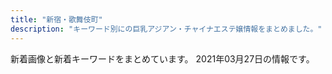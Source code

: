 ```yaml
---
title: "新宿・歌舞伎町"
description: "キーワード別にの巨乳アジアン・チャイナエステ嬢情報をまとめました。"
---
```


新着画像と新着キーワードをまとめています。
2021年03月27日の情報です。

<DmmAffiliateIns />
<KeywordTable
  shops={
    [
    {
        "station": "JR\u65b0\u5bbf\u99c5\u6771\u53e3",
        "img_links": [
            "http://hi-msg.com/koyuki/img/p-2.jpg",
            "http://hi-msg.com/koyuki/img/p-3.jpg",
            "http://hi-msg.com/koyuki/img/p-3-1.jpg",
            "http://hi-msg.com/koyuki/img/p-6-1.jpg",
            "http://hi-msg.com/koyuki/img/p-5.jpg",
            "http://hi-msg.com/koyuki/img/kanban4s.jpg",
            "http://hi-msg.com/koyuki/img/tit.png",
            "http://hi-msg.com/koyuki/img/english-t6.png",
            "http://hi-msg.com/koyuki/img/p-8.jpg",
            "http://hi-msg.com/koyuki/img/p-6.jpg",
            "http://hi-msg.com/koyuki/img/card-english.png",
            "http://hi-msg.com/koyuki/img/english-t5.png",
            "http://hi-msg.com/koyuki/img/p-10.jpg",
            "http://hi-msg.com/koyuki/img/english-t2.png",
            "http://hi-msg.com/koyuki/img/t-2.png",
            "http://hi-msg.com/koyuki/img/p-4-1.jpg",
            "http://hi-msg.com/koyuki/img/english-t4.png",
            "http://hi-msg.com/koyuki/img/t-3.png",
            "http://hi-msg.com/koyuki/img/botton.png",
            "http://hi-msg.com/koyuki/img/card.png",
            "http://hi-msg.com/koyuki/img/t-1.png",
            "http://hi-msg.com/koyuki/img/p-1.jpg",
            "http://hi-msg.com/koyuki/img/p-0.jpg",
            "http://hi-msg.com/koyuki/img/p-2-1.jpg",
            "http://hi-msg.com/koyuki/img/p-8-1.jpg",
            "http://hi-msg.com/koyuki/img/english-t3.png",
            "http://hi-msg.com/koyuki/img/p-9.jpg",
            "http://hi-msg.com/koyuki/img/newstback.png",
            "http://hi-msg.com/koyuki/img/p-7-1.jpg",
            "http://hi-msg.com/koyuki/img/p-11.jpg",
            "http://hi-msg.com/koyuki/img/tel.png",
            "http://hi-msg.com/koyuki/img/p-7.jpg",
            "http://hi-msg.com/koyuki/img/english-t1.png",
            "http://hi-msg.com/koyuki/img/re.png",
            "http://hi-msg.com/koyuki/img/p-4.jpg",
            "http://hi-msg.com/koyuki/img/kanban4.jpg",
            "http://hi-msg.com/koyuki/img/head.png"
        ],
        "keywords": {
            "C": 8
        },
        "name": "KOYUKI",
        "url": "http://hi-msg.com/koyuki/"
    },
    {
        "keywords": {
            "87": 2,
            "D": 4,
            "86": 14,
            "E": 8
        },
        "station": "JR\u65b0\u5bbf\u99c5\u897f\u53e3",
        "img_links": [
            "http://sweety-est.tokyo/images/cg04.jpg",
            "http://sweety-est.tokyo/images/kan.jpg",
            "http://sweety-est.tokyo/images/r2.jpg",
            "http://sweety-est.tokyo/images/qr.jpg",
            "http://sweety-est.tokyo/images/tit-sub5.jpg",
            "http://sweety-est.tokyo/images/a3.jpg",
            "http://sweety-est.tokyo/images/r1.jpg",
            "http://sweety-est.tokyo/images/r4.jpg",
            "http://sweety-est.tokyo/images/m2.jpg",
            "http://sweety-est.tokyo/images/cg01.jpg",
            "http://sweety-est.tokyo/images/a7.jpg",
            "http://sweety-est.tokyo/images/r5.jpg",
            "http://sweety-est.tokyo/images/m4.jpg",
            "http://sweety-est.tokyo/images/m3.jpg",
            "http://sweety-est.tokyo/images/cg02.jpg",
            "http://sweety-est.tokyo/images/cg06.jpg",
            "http://sweety-est.tokyo/images/tit-sub3.jpg",
            "http://sweety-est.tokyo/images/m1.jpg",
            "http://sweety-est.tokyo/images/kan1.jpg",
            "http://sweety-est.tokyo/images/a6.jpg",
            "http://sweety-est.tokyo/images/slider-img001.jpg",
            "http://sweety-est.tokyo/images/a1.jpg",
            "http://sweety-est.tokyo/images/slider-img002.jpg",
            "http://sweety-est.tokyo/images/a5.jpg",
            "http://sweety-est.tokyo/images/a8.jpg",
            "http://sweety-est.tokyo/images/cg011.jpg",
            "http://sweety-est.tokyo/images/a2.jpg",
            "http://sweety-est.tokyo/images/tit-sub6.jpg",
            "http://sweety-est.tokyo/images/tit-sub1.jpg",
            "http://sweety-est.tokyo/images/b-online.png",
            "http://sweety-est.tokyo/link/menlog.jpg",
            "http://sweety-est.tokyo/images/tit-sub2.jpg",
            "http://sweety-est.tokyo/images/a4.jpg",
            "http://sweety-est.tokyo/images/cg03.jpg",
            "http://sweety-est.tokyo/images/r3.jpg",
            "http://sweety-est.tokyo/images/cg08.jpg",
            "http://sweety-est.tokyo/images/b-tel.png",
            "http://sweety-est.tokyo/images/slider-img003.jpg",
            "http://sweety-est.tokyo/images/tit-sub4.jpg",
            "http://sweety-est.tokyo/images/cg07.jpg",
            "http://sweety-est.tokyo/images/cg05.jpg",
            "http://sweety-est.tokyo/images/sys.jpg",
            "http://sweety-est.tokyo/images/r6.jpg"
        ],
        "url": "http://sweety-est.tokyo/",
        "name": "sweet-\u30b9\u30a6\u30a3\u30fc\u30c8-"
    },
    {
        "url": "http://crystal-est.net/",
        "img_links": [
            "http://crystal-est.net/uploads/crystal/2017/03/subvisual_link.png",
            "http://crystal-est.net/uploads/crystal/2018/08/wechatimg51.jpeg",
            "http://crystal-est.net/uploads/crystal/2018/07/wechatimg94.jpeg",
            "http://crystal-est.net/uploads/crystal/2020/12/img_6830.jpg",
            "http://crystal-est.net/uploads/crystal/2017/03/bnr_side_052.png",
            "http://crystal-est.net/uploads/crystal/2017/02/ameba.jpg",
            "http://crystal-est.net/uploads/crystal/2017/03/ruby6.png",
            "http://crystal-est.net/uploads/crystal/2017/03/bnr_side_042.png",
            "http://crystal-est.net/uploads/crystal/2018/07/wechatimg26.jpeg",
            "http://crystal-est.net/uploads/crystal/2017/03/btn_top_03.png",
            "http://crystal-est.net/uploads/crystal/2017/03/bnr_side_032.png",
            "http://crystal-est.net/uploads/crystal/2017/03/subvisual_enquete1.png",
            "http://ruby-es.com/uploads/rubyes/2017/02/img_info_05.png",
            "http://crystal-est.net/uploads/crystal/images/subvisual_staff.png",
            "http://crystal-est.net/uploads/crystal/2017/04/line2.png",
            "http://crystal-est.net/uploads/crystal/2018/07/wechatimg31.jpeg",
            "http://crystal-est.net/uploads/crystal/images/icon_flower.png",
            "http://crystal-est.net/uploads/crystal/2017/03/subvisual_reserve.png",
            "http://crystal-est.net/uploads/crystal/2017/04/leftmovie.png",
            "http://crystal-est.net/uploads/crystal/2017/03/subvisual_magazine1.png",
            "http://crystal-est.net/uploads/crystal/2017/03/r4.jpg",
            "http://crystal-est.net/uploads/crystal/2017/03/r1.jpg",
            "http://crystal-est.net/uploads/crystal/2017/03/subvisual_contact.png",
            "http://crystal-est.net/uploads/crystal/2017/03/treatment2.png",
            "http://crystal-est.net/uploads/crystal/2020/12/img_6902.jpg",
            "http://crystal-est.net/uploads/crystal/2017/04/bnr_side_01.png",
            "http://crystal-est.net/uploads/crystal/images/xing.png",
            "http://crystal-est.net/uploads/crystal/2018/05/mayu1.jpeg",
            "http://crystal-est.net/uploads/crystal/2017/03/subvisual_info.png",
            "http://crystal-est.net/uploads/crystal/2018/08/wechatimg49.jpeg",
            "http://crystal-est.net/uploads/crystal/2018/07/wechatimg125.jpeg",
            "http://crystal-est.net/uploads/crystal/images/no-photo.jpg",
            "http://ruby-es.com/uploads/rubyes/2017/02/img_info_04.png",
            "http://crystal-est.net/uploads/crystal/2017/03/r2.jpg",
            "http://ruby-es.com/uploads/rubyes/2017/02/img_info_03.png",
            "http://crystal-est.net/uploads/crystal/2020/11/tel.jpg",
            "http://ruby-es.com/uploads/rubyes/2017/02/img_info_06.png",
            "http://ruby-es.com/uploads/rubyes/2017/02/img_info_01.png",
            "http://crystal-est.net/uploads/crystal/2017/07/yuyu2.jpeg",
            "http://crystal-est.net/uploads/crystal/2017/04/web.png",
            "http://crystal-est.net/uploads/crystal/2017/02/wifi.jpg",
            "http://crystal-est.net/uploads/crystal/2017/03/r3.jpg",
            "http://crystal-est.net/uploads/crystal/2017/03/btn_top_02.png",
            "http://crystal-est.net/uploads/crystal/2017/03/bnr_side_credit1.png",
            "http://crystal-est.net/uploads/crystal/2017/03/icon_flower.png",
            "http://crystal-est.net/uploads/crystal/2017/03/btn_top_01.png",
            "http://ruby-es.com/uploads/rubyes/2017/02/img_info_02.png",
            "http://crystal-est.net/uploads/crystal/2018/07/wechatimg30.jpeg",
            "http://crystal-est.net/uploads/crystal/2018/05/webwxgetmsgimg.jpeg",
            "http://crystal-est.net/uploads/crystal/2017/03/subvisual_qa.png",
            "http://crystal-est.net/uploads/crystal/images/p01.png"
        ],
        "name": "\u30af\u30ea\u30b9\u30bf\u30eb",
        "station": "JR\u65b0\u5bbf\u99c5\u6771\u53e3",
        "keywords": {
            "C": 1
        }
    },
    {
        "url": "http://aes-aroma.com/",
        "img_links": [
            "http://aes-aroma.com/staff/nana/01.jpg",
            "http://aes-aroma.com/img/ttl_pickup.png",
            "http://aes-aroma.com/staff/yoko/02.jpg",
            "http://aes-aroma.com/staff/miki/01.jpg",
            "http://aes-aroma.com/img/ttl_mobile.png",
            "http://aes-aroma.com/img/ttl_rec.png",
            "http://aes-aroma.com/staff/yuri/01.jpg",
            "http://aes-aroma.com/img/ttl_staff.png",
            "http://aes-aroma.com/pic/head.png",
            "http://aes-aroma.com/staff/koko/01.jpg",
            "http://aes-aroma.com/staff/ai/01.jpg",
            "http://aes-aroma.com/staff/kaori/01.jpg",
            "http://aes-aroma.com/staff/yoko/01.jpg",
            "http://aes-aroma.com/img/ttl_tnew.png",
            "http://aes-aroma.com/staff/mimi/01.jpg",
            "http://aes-aroma.com/i/files/homeimg.jpg"
        ],
        "station": "JR\u65b0\u5bbf\u99c5\u5357\u53e3",
        "keywords": {
            "C": 17
        },
        "name": "\u7652\u3057\u306e\u5bbf"
    },
    {
        "name": "\u6c17\u697d",
        "keywords": {
            "85": 14,
            "87": 14,
            "D": 28,
            "86": 14,
            "E": 14
        },
        "img_links": [
            "http://yurali.oks.bz/photos/sites/48/2020/06/2020063002493351.jpg",
            "http://yurali.oks.bz/images/acc4.jpg",
            "http://yurali.oks.bz/images/room4.jpg",
            "http://yurali.oks.bz/images/content.jpg",
            "http://yurali.oks.bz/images/acc3.jpg",
            "http://yurali.oks.bz/photos/sites/48/2020/09/202009080934129.jpg",
            "http://yurali.oks.bz/images/s4.jpg",
            "http://yurali.oks.bz/images/line.jpg",
            "http://yurali.oks.bz/images/right.jpg",
            "http://yurali.oks.bz/photos/sites/48/2020/09/2020090809341490.jpg",
            "http://yurali.oks.bz/images/s3.jpg",
            "http://yurali.oks.bz/images/top.jpg",
            "http://yurali.oks.bz/images/s2.jpg",
            "http://yurali.oks.bz/images/kanban.jpg",
            "http://yurali.oks.bz/images/room2.jpg",
            "http://yurali.oks.bz/images/mobile.jpg",
            "http://yurali.oks.bz/images/room1.jpg",
            "http://yurali.oks.bz/images/s_new.png",
            "http://yurali.oks.bz/photos/sites/48/2020/09/2020090809340917.jpg",
            "http://yurali.oks.bz/images/acc1.jpg",
            "http://yurali.oks.bz/images/acc2.jpg",
            "http://yurali.oks.bz/photos/sites/48/2020/09/2020090809341126.jpg",
            "http://yurali.oks.bz/photos/sites/48/2020/09/2020090809341067.jpg",
            "http://yurali.oks.bz/images/room3.jpg",
            "http://yurali.oks.bz/images/s1.jpg"
        ],
        "url": "http://yurali.oks.bz/",
        "station": "JR\u65b0\u5bbf\u99c5\u897f\u53e3"
    },
    {
        "station": "JR\u65b0\u5bbf\u99c5\u6771\u53e3",
        "keywords": {
            "F": 1
        },
        "img_links": [
            "https://shinjuku-mensesthe.com/menu/blog.png",
            "https://shinjuku-mensesthe.com/massage/2020/08/16/riri-s1.jpg",
            "https://shinjuku-mensesthe.com/images/qrcode.png",
            "https://shinjuku-mensesthe.com/button/home.png",
            "https://shinjuku-mensesthe.com/images/camp.png",
            "https://shinjuku-mensesthe.com/massage/2020/10/21/risa-s1.jpg",
            "https://shinjuku-mensesthe.com/staff/arisa-s1.jpg",
            "https://shinjuku-mensesthe.com/icon/twitter.png",
            "https://shinjuku-mensesthe.com/staff/shiori-s1.jpg",
            "https://shinjuku-mensesthe.com/massage/2020/07/31/covit19.jpg",
            "https://shinjuku-mensesthe.com/staff/yuki-s1.jpg",
            "https://shinjuku-mensesthe.com/menu/home.png",
            "https://shinjuku-mensesthe.com/button/staff.png",
            "https://shinjuku-mensesthe.com/images/top3.jpg",
            "https://shinjuku-mensesthe.com/images/top1.jpg",
            "https://shinjuku-mensesthe.com/staff/seira-s1.jpg",
            "https://shinjuku-mensesthe.com/menu/staff.png",
            "https://shinjuku-mensesthe.com/icon/facebook.png",
            "https://shinjuku-mensesthe.com/images/main-sp.jpg",
            "https://shinjuku-mensesthe.com/staff/kana-s1.jpg",
            "https://shinjuku-mensesthe.com/staff/seira-l1.jpg",
            "https://shinjuku-mensesthe.com/staff/hana-s1.jpg",
            "https://shinjuku-mensesthe.com/images/flower.png",
            "https://shinjuku-mensesthe.com/staff/arisa-l1.jpg",
            "https://shinjuku-mensesthe.com/images/footer-r.png",
            "https://shinjuku-mensesthe.com/staff/kana-l1.jpg",
            "https://shinjuku-mensesthe.com/images/clear.png",
            "https://shinjuku-mensesthe.com/room/room-l1.jpg",
            "https://shinjuku-mensesthe.com/images/header3.png",
            "https://shinjuku-mensesthe.com/massage/2020/07/31/ai-s2.jpg",
            "https://shinjuku-mensesthe.com/2020/01/23/sakura-s1.jpg",
            "https://shinjuku-mensesthe.com/menu/info.png",
            "https://scdn.line-apps.com/n/line_add_friends/btn/ja.png",
            "https://shinjuku-mensesthe.com/staff/hana-l1.jpg",
            "https://shinjuku-mensesthe.com/images/main-top.jpg",
            "https://shinjuku-mensesthe.com/images/main-small.jpg",
            "https://shinjuku-mensesthe.com/staff/yuki-l1.jpg",
            "https://shinjuku-mensesthe.com/images/footer-l.png",
            "https://shinjuku-mensesthe.com/2019/12/15/sayuri-s2.jpg",
            "https://shinjuku-mensesthe.com/massage/2020/09/14/hana-s1.jpg",
            "https://shinjuku-mensesthe.com/room/room-l2.jpg",
            "https://shinjuku-mensesthe.com/massage/2020/10/05/yuki-s1.jpg",
            "https://shinjuku-mensesthe.com/room/room-l3.jpg",
            "https://shinjuku-mensesthe.com/icon/line.png",
            "https://shinjuku-mensesthe.com/2020/01/23/miki-s1.jpg",
            "https://shinjuku-mensesthe.com/button/blog.png",
            "https://shinjuku-mensesthe.com/massage/2021/03/27/blog.jpg",
            "https://shinjuku-mensesthe.com/room/room-l4.jpg",
            "https://shinjuku-mensesthe.com/icon/yelp.png",
            "https://shinjuku-mensesthe.com/images/top2.jpg",
            "https://shinjuku-mensesthe.com/link/mens-esthe.png"
        ],
        "url": "https://shinjuku-mensesthe.com/",
        "name": "\u5915\u9727 \u3086\u3046\u304e\u308a"
    },
    {
        "keywords": {
            "D": 28,
            "88": 7,
            "86": 28,
            "85": 7
        },
        "station": "JR\u65b0\u5bbf\u99c5\u6771\u5357\u53e3",
        "url": "https://mens-esthe.xyz/",
        "img_links": [
            "https://mens-esthe.xyz/staff/miki-l1.jpg",
            "https://mens-esthe.xyz/staff/moe-l1.jpg",
            "https://mens-esthe.xyz/staff/nami-top.jpg",
            "https://mens-esthe.xyz/icon/yelp.png",
            "https://mens-esthe.xyz/room/room-l5.jpg",
            "https://mens-esthe.xyz/staff/rina-s1.jpg",
            "https://mens-esthe.xyz/images/header3.png",
            "https://mens-esthe.xyz/staff/natsumi-s1.jpg",
            "https://mens-esthe.xyz/footer/footer-line.png",
            "https://inage-mensesthe.com/icon/line.png",
            "https://mens-esthe.xyz/images/esthe3.jpg",
            "https://mens-esthe.xyz/staff/natsumi-l1.jpg",
            "https://mens-esthe.xyz/staff/nami-l1.jpg",
            "https://mens-esthe.xyz/images/esthe2.jpg",
            "https://mens-esthe.xyz/staff/rina-top.jpg",
            "https://mens-esthe.xyz/room/room-l1.jpg",
            "https://mens-esthe.xyz/icon/twitter.png",
            "https://mens-esthe.xyz/staff/kana-s1.jpg",
            "https://inage-mensesthe.com/link/relaku_salon.jpg",
            "https://mens-esthe.xyz/images/clear.png",
            "https://mens-esthe.xyz/staff/miki-s1.jpg",
            "https://mens-esthe.xyz/images/esthe4.jpg",
            "https://mens-esthe.xyz/footer/footer-tel.png",
            "https://mens-esthe.xyz/staff/nami-s1.jpg",
            "https://mens-esthe.xyz/footer/footer-staff.png",
            "https://mens-esthe.xyz/staff/miki-top.jpg",
            "https://mens-esthe.xyz/images/qrcode.png",
            "https://mens-esthe.xyz/staff/kana-top.jpg",
            "https://mens-esthe.xyz/staff/moe-top.jpg",
            "https://mens-esthe.xyz/room/room-l2.jpg",
            "https://mens-esthe.xyz/images/main-sp.jpg",
            "https://mens-esthe.xyz/room/room-l3.jpg",
            "https://mens-esthe.xyz/staff/rina-l1.jpg",
            "https://mens-esthe.xyz/icon/line.png",
            "https://inage-mensesthe.com/icon/facebook.png",
            "https://inage-mensesthe.com/icon/twitter.png",
            "https://mens-esthe.xyz/icon/facebook.png",
            "https://mens-esthe.xyz/room/room-l6.jpg",
            "https://mens-esthe.xyz/images/main1.jpg",
            "https://mens-esthe.xyz/staff/kana-l1.jpg",
            "https://mens-esthe.xyz/staff/moe-s1.jpg",
            "https://mens-esthe.xyz/images/esthe1.jpg",
            "https://mens-esthe.xyz/room/room-l4.jpg",
            "https://mens-esthe.xyz/room/room-l8.jpg",
            "https://mens-esthe.xyz/staff/natsumi-top.jpg",
            "https://inage-mensesthe.com/icon/yelp.png",
            "https://mens-esthe.xyz/room/room-l7.jpg"
        ],
        "name": "\u30b8\u30e5\u30ea\u30a2\u30f3"
    },
    {
        "url": "https://gokujo.iest.info/",
        "name": "\u65b0\u5bbf\u6975\u4e0a\u30e1\u30f3\u30ba\u30a8\u30b9\u30c6",
        "keywords": {},
        "img_links": [],
        "station": "JR\u65b0\u5bbf\u99c5"
    },
    {
        "url": "http://www.night.ne.jp/tokyo/gyoen/",
        "name": "\u5fa1\u82d1 -\u304e\u3087\u3048\u3093-",
        "img_links": [
            "http://www.night.ne.jp/tokyo/gyoen/img/skill_3.jpg",
            "http://www.night.ne.jp/tokyo/gyoen/img/skill_2.jpg",
            "http://www.night.ne.jp/_format/W/img/whats_view.jpg",
            "http://www.night.ne.jp/nightnet/img/17.jpg",
            "http://www.night.ne.jp/nightnet/img/3.jpg",
            "http://www.night.ne.jp/nightnet/img/6.jpg",
            "http://www.night.ne.jp/tokyo/gyoen/img/view_2.jpg",
            "http://www.night.ne.jp/nightnet/img/16.jpg",
            "http://www.night.ne.jp/tokyo/gyoen/img/qr_code.jpg",
            "http://www.night.ne.jp/nightnet/img/7.jpg",
            "http://www.night.ne.jp/tokyo/gyoen/img/index_view.jpg",
            "http://www.night.ne.jp/nightnet/img/15.jpg",
            "http://www.night.ne.jp/tokyo/gyoen/img/view_3.jpg",
            "http://www.night.ne.jp/_format/W/img/whats_skill.jpg",
            "http://www.night.ne.jp/nightnet/img/2.jpg",
            "http://www.night.ne.jp/tokyo/gyoen/img/index_skill.jpg",
            "http://www.night.ne.jp/_format/W/img/whats_news.jpg",
            "http://www.night.ne.jp/nightnet/img/9.jpg",
            "http://www.night.ne.jp/nightnet/img/11.jpg",
            "http://www.night.ne.jp/tokyo/gyoen/img/index.jpg",
            "http://www.night.ne.jp/nightnet/img/8.jpg",
            "http://www.night.ne.jp/nightnet/img/5.jpg",
            "http://www.night.ne.jp/tokyo/gyoen/img/view_1.jpg",
            "http://www.night.ne.jp/nightnet/img/14.jpg",
            "http://www.night.ne.jp/tokyo/gyoen/img/view_4.jpg",
            "http://www.night.ne.jp/tokyo/gyoen/img/skill_1.jpg",
            "http://www.night.ne.jp/tokyo/gyoen/img/index_top.jpg",
            "http://www.night.ne.jp/_format/W/img/index_enter_1.jpg",
            "http://www.night.ne.jp/nightnet/img/1.jpg",
            "http://www.night.ne.jp/nightnet/img/13.jpg",
            "http://www.night.ne.jp/nightnet/img/12a.jpg",
            "http://www.night.ne.jp/nightnet/img/4.jpg",
            "http://www.night.ne.jp/nightnet/img/10.jpg"
        ],
        "keywords": {},
        "station": "\u65b0\u5bbf\u5fa1\u82d1\u524d\u99c53\u756a\u51fa\u53e3"
    },
    {
        "url": "http://in-esthe.com/relair/",
        "img_links": [
            "http://in-esthe.com/relair/img/p-1-1.jpg",
            "http://in-esthe.com/relair/img/fla1.png",
            "http://in-esthe.com/relair/img/twitter.png",
            "http://in-esthe.com/relair/img/tel.png",
            "http://in-esthe.com/relair/img/p-1.jpg",
            "http://in-esthe.com/relair/img/t-1.png",
            "http://in-esthe.com/relair/img/p-3-1.jpg",
            "http://in-esthe.com/relair/img/english-t1.png",
            "http://in-esthe.com/relair/img/card-english.png",
            "http://in-esthe.com/relair/img/fla2.png",
            "http://in-esthe.com/relair/img/p-3.jpg",
            "http://in-esthe.com/relair/img/s-1.jpg",
            "http://in-esthe.com/relair/img/p-7.jpg",
            "http://in-esthe.com/relair/img/t-2.png",
            "http://in-esthe.com/relair/img/re.png",
            "http://in-esthe.com/relair/img/english-t4.png",
            "http://in-esthe.com/relair/img/fla.png",
            "http://in-esthe.com/relair/img/english-t6.png",
            "http://in-esthe.com/relair/img/botton.png",
            "http://in-esthe.com/relair/img/english-t2.png",
            "http://in-esthe.com/relair/img/kanban4.jpg",
            "http://in-esthe.com/relair/img/t-3.png",
            "http://in-esthe.com/relair/img/newstback.png",
            "http://in-esthe.com/relair/img/english-t3.png",
            "http://in-esthe.com/relair/img/p-0.jpg",
            "http://in-esthe.com/relair/img/head.png",
            "http://in-esthe.com/relair/img/p-8.jpg",
            "http://in-esthe.com/relair/img/english-t5.png",
            "http://in-esthe.com/relair/img/p-9.jpg",
            "http://in-esthe.com/relair/img/p-2.jpg"
        ],
        "name": "RELAIR \uff5e\u30ea\u30ec\u30a2\uff5e",
        "keywords": {
            "C": 8
        },
        "station": "\u65b0\u5bbf\u897f\u53e3\u99c5D5\u51fa\u53e3"
    },
    {
        "name": "\u30aa\u30fc\u30ed\u30e9",
        "station": "JR\u65b0\u5bbf\u99c5\u6771\u53e3\u30fb\u6b4c\u821e\u4f0e\u753a",
        "img_links": [
            "https://aurora.iest.info/photos/sites/13/2021/03/2021032016515131-600x600.jpeg",
            "https://aurora.iest.info/photos/sites/13/2021/03/2021030913020871-506x900.jpeg",
            "https://aurora.iest.info/photos/sites/13/2021/03/2021032617432353-506x900.jpeg",
            "https://aurora.iest.info/photos/sites/13/2020/12/2020122614542669.jpeg",
            "https://aurora.iest.info/photos/sites/13/2021/03/2021030912533842.jpeg",
            "https://aurora.iest.info/photos/sites/13/2021/02/2021022418070455.jpeg",
            "https://aurora.iest.info/photos/sites/13/2021/02/2021020517033067.jpeg",
            "https://aurora.iest.info/photos/sites/13/2021/03/2021032704210319.jpeg",
            "https://aurora.iest.info/images/side_mobile.jpg",
            "https://aurora.iest.info/photos/sites/13/2021/01/2021011713121341.jpeg",
            "https://aurora.iest.info/photos/sites/13/2021/03/2021031817051088.jpeg",
            "https://aurora.iest.info/photos/sites/13/2020/09/2020090701592721.jpeg",
            "https://aurora.iest.info/photos/sites/13/2021/03/2021031817051088-600x800.jpeg",
            "https://aurora.iest.info/photos/sites/13/2021/03/2021032016515131.jpeg",
            "https://aurora.iest.info/photos/sites/13/2021/03/2021031518412882.jpeg",
            "https://aurora.iest.info/photos/sites/13/2021/01/2021011317502475.jpeg",
            "https://aurora.iest.info/photos/sites/13/2020/11/2020110420084826.jpeg",
            "https://aurora.iest.info/photos/sites/13/2021/03/2021032717494172.jpeg",
            "https://aurora.iest.info/images/head_tel.png",
            "https://aurora.iest.info/photos/sites/13/2021/03/2021032423580172.jpeg",
            "https://aurora.iest.info/photos/sites/13/2020/10/2020100900362277.jpeg",
            "https://aurora.iest.info/images/room1.jpg",
            "https://aurora.iest.info/images/info_sp.png",
            "https://aurora.iest.info/photos/sites/13/2021/03/2021031518412882-600x799.jpeg",
            "https://aurora.iest.info/photos/sites/13/2021/02/2021022307194651.jpeg",
            "https://aurora.iest.info/images/room3.jpg",
            "https://aurora.iest.info/images/room2.jpg",
            "https://aurora.iest.info/photos/sites/13/2021/01/202101031920028.jpeg",
            "https://aurora.iest.info/photos/sites/13/2021/03/2021032620112993.jpeg",
            "https://aurora.iest.info/photos/sites/13/2021/03/202103111245580.jpeg",
            "https://aurora.iest.info/photos/sites/13/2021/03/2021032314132410.jpeg",
            "https://aurora.iest.info/images/room4.jpg",
            "https://aurora.iest.info/photos/sites/13/2020/12/2020122614271778.jpeg",
            "https://aurora.iest.info/photos/sites/13/2020/10/2020101018384481.jpeg"
        ],
        "keywords": {
            "85": 549,
            "\u5de8\u4e73": 42,
            "84": 143,
            "E": 204,
            "F": 82,
            "86": 448,
            "C": 488,
            "\u4e73": 63,
            "90": 61,
            "87": 61,
            "D": 82
        },
        "url": "https://aurora.iest.info/"
    },
    {
        "name": "\u30c6\u30bb\u30e9-Tethera-",
        "keywords": {
            "D": 20,
            "E": 10
        },
        "url": "http://aroma-massage.red/",
        "station": "JR\u65b0\u5bbf\u99c5\u6771\u53e3",
        "img_links": [
            "http://aroma-massage.red/images/sta5.jpg",
            "http://aroma-massage.red/images/fbb.jpg",
            "http://aroma-massage.red/images/acb.jpg",
            "http://aroma-massage.red/images/cg2.jpg",
            "http://aroma-massage.red/images/qr.jpg",
            "http://aroma-massage.red/images/cg3.jpg",
            "http://aroma-massage.red/images/int.jpg",
            "http://aroma-massage.red/images/cg6.jpg",
            "http://aroma-massage.red/images/nft.jpg",
            "http://aroma-massage.red/images/stal.jpg",
            "http://aroma-massage.red/images/sta6.jpg",
            "http://aroma-massage.red/images/toph.png",
            "http://aroma-massage.red/images/tm.png",
            "http://aroma-massage.red/images/cg4.jpg",
            "http://aroma-massage.red/images/sta1.jpg",
            "http://aroma-massage.red/images/sta2.jpg",
            "http://aroma-massage.red/images/option.jpg",
            "http://aroma-massage.red/images/creditcard.jpg",
            "http://aroma-massage.red/images/cg5.jpg",
            "http://aroma-massage.red/images/cg1.jpg",
            "http://aroma-massage.red/images/card.jpg",
            "http://aroma-massage.red/images/kan.jpg",
            "http://aroma-massage.red/images/sta4.jpg",
            "http://aroma-massage.red/images/fbt.jpg",
            "http://aroma-massage.red/images/sysl.jpg",
            "http://aroma-massage.red/images/sta3.jpg"
        ]
    },
    {
        "img_links": [],
        "station": "JR\u65b0\u5bbf\u99c5\u6771\u53e3",
        "url": "http://pure-resort.tyo.cm/",
        "name": "\u30d4\u30e5\u30a2\u30ea\u30be\u30fc\u30c8II",
        "keywords": {}
    },
    {
        "url": "http://www.yu-yu.work/",
        "img_links": [
            "http://www.yu-yu.work/images/head.jpg",
            "http://www.yu-yu.work/img/misaki1.jpg",
            "http://www.yu-yu.work/images/mobile.jpg",
            "http://www.yu-yu.work/images/line.png",
            "http://www.yu-yu.work/images/ac2.jpg",
            "http://www.yu-yu.work/img/haruka1.jpg",
            "http://www.yu-yu.work/staff/misaki.jpg",
            "http://www.yu-yu.work/images/int2.png",
            "http://www.yu-yu.work/img/yuina1.jpg",
            "http://www.yu-yu.work/images/4.jpg",
            "http://www.yu-yu.work/staff/rin.jpg",
            "http://www.yu-yu.work/img/naomi1.jpg",
            "http://www.yu-yu.work/images/int1.png",
            "http://www.yu-yu.work/images/2.jpg",
            "http://www.yu-yu.work/staff/naomi.jpg",
            "http://www.yu-yu.work/images/sys3.jpg",
            "http://www.yu-yu.work/images/sys1.jpg",
            "http://www.yu-yu.work/images/sys4.jpg",
            "http://www.yu-yu.work/images/interior_t.jpg",
            "http://www.yu-yu.work/images/ac1.jpg",
            "http://www.yu-yu.work/images/staff_t.jpg",
            "http://www.yu-yu.work/images/info.jpg",
            "http://www.yu-yu.work/images/1.jpg",
            "http://www.yu-yu.work/images/news.jpg",
            "http://www.yu-yu.work/images/b2.jpg",
            "http://www.yu-yu.work/images/5.jpg",
            "http://www.yu-yu.work/images/sys2.jpg",
            "http://www.yu-yu.work/images/3.jpg",
            "http://www.yu-yu.work/staff/haruka.jpg",
            "http://www.yu-yu.work/images/b1.jpg",
            "http://www.yu-yu.work/img/rin1.jpg",
            "http://www.yu-yu.work/staff/yuina.jpg"
        ],
        "name": "\u7652 \u3086\u3046",
        "station": "\u897f\u6b66\u65b0\u5bbf\u99c5\u5317\u53e3",
        "keywords": {}
    },
    {
        "url": "https://www.hagoromo.tokyo/",
        "name": "\u7fbd\u8863\uff5e\u306f\u3054\u308d\u3082\uff5e",
        "keywords": {},
        "img_links": [
            "https://static.wixstatic.com/media/1f1430_f4c9cbbcc36c44f1a8be8eb3138b0b46~mv2.jpg",
            "https://static.wixstatic.com/media/1f1430_184f66b9eb914c26b47be78d54152284~mv2.jpg",
            "https://static.wixstatic.com/media/1f1430_c12fa837f18643e8a167f283f823ecd9~mv2.jpg",
            "https://static.wixstatic.com/media/1f1430_2511e8409a39492bab1eeffd58a5eb1f~mv2.jpg",
            "https://static.wixstatic.com/media/1f1430_8e7ae52f03b14e31be6ff7b1038f2896~mv2.jpg",
            "https://static.wixstatic.com/media/1f1430_e11d2a49cf1a4130a10a3e09053a46fc~mv2.png",
            "https://static.wixstatic.com/media/1f1430_4b2c5243bdbe40858057386a16dce231~mv2.png",
            "https://static.wixstatic.com/media/1f1430_d0a7ae614e0b423886aa6d1beca9a87a~mv2.jpg",
            "https://static.wixstatic.com/media/1f1430_704c1cfac22b4288a4aaa588c496ab40~mv2.jpg",
            "https://static.wixstatic.com/media/1f1430_b6622178bf9c45a68912520b4b2de175~mv2.png",
            "https://static.wixstatic.com/media/1f1430_c572ee153c0c46e096e6301fe82e2f11~mv2.jpg",
            "https://static.wixstatic.com/media/1f1430_f16ba939f42f47d688a43ba736f9d100~mv2.jpg",
            "https://static.wixstatic.com/media/1f1430_0ea86bd4429f44fa96f0a1277a1c2d6e~mv2.jpg",
            "https://static.wixstatic.com/media/1f1430_4ef445c14af547ffb085a4c73252e22c~mv2.jpg",
            "https://static.wixstatic.com/media/1f1430_04f93cdec45f4c4e8d0fa69dc26b3e38~mv2.jpg",
            "https://static.wixstatic.com/media/1f1430_c48456140f404f1eb9a47dfd01d1d032~mv2.jpg",
            "https://static.wixstatic.com/media/1f1430_7ff5719c25b243d18c7fb6db890677f9~mv2.jpg",
            "https://static.wixstatic.com/media/1f1430_d26df1a13af049c9a7afeac5e58c5323~mv2.jpg",
            "https://static.wixstatic.com/media/1f1430_e5113a1a86b8410db0438745823a2d2c~mv2.png",
            "https://static.wixstatic.com/media/1f1430_d824a82ebc40424facf31978d80b293b~mv2.png",
            "https://static.wixstatic.com/media/1f1430_5b6db55133674387b978465361d1f5af~mv2.jpg",
            "https://static.wixstatic.com/media/1f1430_890ca68d29e04e7a8c96e4198a653ed3~mv2.jpg",
            "https://static.wixstatic.com/media/1f1430_27c850c6656448c68b705e2a69f8d3e0~mv2.png"
        ],
        "station": "JR\u65b0\u5bbf\u99c5\u6771\u53e3\u30fb\u6b4c\u821e\u4f0e\u753a"
    },
    {
        "name": "\u697d\u697d-\u30e9\u30af\u30e9\u30af-",
        "keywords": {
            "86": 4,
            "C": 8,
            "87": 8,
            "E": 8,
            "85": 4
        },
        "station": "\u65b0\u5bbf\u4e09\u4e01\u76ee\u99c5E1\u51fa\u53e3",
        "img_links": [
            "http://sakura-relax.net/images/kan.jpg",
            "http://sakura-relax.net/images/cg06.jpg",
            "http://sakura-relax.net/images/cg07.jpg",
            "http://sakura-relax.net/images/qrc.png",
            "http://sakura-relax.net/images/cg03.jpg",
            "http://sakura-relax.net/link/menlog.jpg",
            "http://sakura-relax.net/images/top-img01.png",
            "http://sakura-relax.net/images/cg04.jpg",
            "http://sakura-relax.net/images/tel.png",
            "http://sakura-relax.net/images/top-img02.png"
        ],
        "url": "http://sakura-relax.net/"
    },
    {
        "keywords": {
            "C": 1,
            "E": 1,
            "D": 8,
            "87": 2,
            "90": 2,
            "F": 1,
            "86": 2,
            "89": 1,
            "88": 4
        },
        "name": "CLEAR-\u30af\u30ea\u30a2-",
        "station": "\u897f\u6b66\u65b0\u5bbf\u99c5\u5317\u53e3",
        "url": "http://clear-es.net/",
        "img_links": [
            "http://clear-es.net/images/index_17.jpg",
            "http://clear-es.net/uploads/e1133a4ba0f8c81f9d272f5793bda380.jpg",
            "http://clear-es.net/images/index_09.jpg",
            "http://clear-es.net/images/index_03.jpg",
            "http://clear-es.net/images/index_12.jpg",
            "http://clear-es.net/images/index_28.jpg",
            "http://clear-es.net/yamituki-n/uploads/images/juri01s.jpg",
            "http://clear-es.net/images/koko_1.jpg",
            "http://clear-es.net/images/index_14.jpg",
            "http://clear-es.net/images/girls_13.jpg",
            "http://clear-es.net/uploads/deba56537604611ac3b8da004b92d809.jpg",
            "http://clear-es.net/yamituki-n/uploads/images/mmexport1576417470781.jpg",
            "http://clear-es.net/images/index_11.jpg",
            "http://clear-es.net/uploads/cec0ed392fe00d8e3ff867c0625809e6.jpg",
            "http://clear-es.net/images/index_01.jpg",
            "http://clear-es.net/yamituki-n/uploads/images/mika03s.jpg",
            "http://clear-es.net/images/index_28_01.jpg",
            "http://clear-es.net/images/index_27.jpg",
            "http://clear-es.net/images/index_26.jpg",
            "http://clear-es.net/images/service_11.jpg",
            "http://clear-es.net/images/index_13.jpg",
            "http://clear-es.net/images/index_05.jpg",
            "http://clear-es.net/uploads/a62d7f24a5b9a4fd5aeef678eb24ef4b.jpg",
            "http://clear-es.net/images/index_21.jpg",
            "http://clear-es.net/images/index_18.jpg",
            "http://clear-es.net/images/index_19.jpg",
            "http://clear-es.net/images/index_15.jpg",
            "http://clear-es.net/images/index_06.jpg",
            "http://clear-es.net/images/index_07.jpg",
            "http://clear-es.net/images/index_25.jpg",
            "http://clear-es.net/images/gallery_11.jpg",
            "http://clear-es.net/uploads/09bdd5637edec4bfa3d47a7e9874640b.jpg",
            "http://clear-es.net/yamituki-n/uploads/images/yui01.jpg",
            "http://clear-es.net/images/girls_11.jpg",
            "http://clear-es.net/images/index_23.jpg",
            "http://clear-es.net/uploads/f426bd85a8f6a9eac87e55b2d44c4bd5.jpg",
            "http://clear-es.net/images/index_10.jpg",
            "http://clear-es.net/uploads/7553669390f1cc93427a4f6ad33b4668.jpg",
            "http://clear-es.net/images/index_20.jpg",
            "http://clear-es.net/uploads/c1f6d0346f5cb109ac62c21a58c7deff.jpg",
            "http://clear-es.net/uploads/10299154955d10c3b815a5638a35a934.jpg",
            "http://clear-es.net/images/index_02.jpg",
            "http://clear-es.net/uploads/97eb17743f96fd7f0551aab0bedd5e6f.jpg",
            "http://clear-es.net/images/index_24.jpg",
            "http://clear-es.net/images/girls_03.jpg",
            "http://clear-es.net/uploads/2aa97908694153fb149943f0b8445352.jpg",
            "http://clear-es.net/images/index_04.jpg",
            "http://clear-es.net/yamituki-n/uploads/images/rena02.jpg",
            "http://clear-es.net/yamituki-n/uploads/images/rena01.jpg",
            "http://clear-es.net/my_work/images/pic1.png",
            "http://clear-es.net/uploads/22c8968348a9acc2dfc9ab0aecb09c27.jpg",
            "http://clear-es.net/images/index_08.jpg"
        ]
    },
    {
        "img_links": [
            "http://fairy.este88.com/images/kixyoko1.jpg",
            "http://fairy.este88.com/images/r04.jpg",
            "http://fairy.este88.com/img/mika1.jpg",
            "http://fairy.este88.com/gals/nnana1.jpg",
            "http://fairy.este88.com/gals/sayuri1.jpg",
            "http://fairy.este88.com/images/ph1.jpg",
            "http://fairy.este88.com/gals/koko1.jpg",
            "http://fairy.este88.com/img/koyuki1.jpg",
            "http://fairy.este88.com/gals/risa1.jpg",
            "http://fairy.este88.com/images/r02.jpg",
            "http://fairy.este88.com/images/momo1.jpg",
            "http://fairy.este88.com/img/kaori1.jpg",
            "http://fairy.este88.com/images/kaori1.jpg",
            "http://fairy.este88.com/images/koyuki1.jpg",
            "http://fairy.este88.com/img/momo1.jpg",
            "http://fairy.este88.com/img/kixyoko1.jpg",
            "http://fairy.este88.com/images/r01.jpg",
            "http://fairy.este88.com/images/mika1.jpg"
        ],
        "keywords": {},
        "url": "http://fairy.este88.com/",
        "station": "\u897f\u6b66\u65b0\u5bbf\u99c5\u5317\u53e3",
        "name": "fairy\u30d5\u30a7\u30a2\u30ea\u30fc"
    },
    {
        "url": "http://fairy-girl.work/",
        "keywords": {},
        "station": "JR\u65b0\u5bbf\u99c5\u897f\u53e3",
        "name": "Fairy Girl",
        "img_links": [
            "http://fairy-girl.work/img/yuyu1.jpg",
            "http://fairy-girl.work/images/9.jpg",
            "http://fairy-girl.work/images/2.jpg",
            "http://fairy-girl.work/staff/kana.jpg",
            "http://fairy-girl.work/images/staff_t.jpg",
            "http://fairy-girl.work/images/1.jpg",
            "http://fairy-girl.work/images/mobile.jpg",
            "http://fairy-girl.work/staff/yuyu.jpg",
            "http://fairy-girl.work/img/yuki1.jpg",
            "http://fairy-girl.work/staff/kiki.jpg",
            "http://fairy-girl.work/staff/yuki.jpg",
            "http://fairy-girl.work/img/rina1.jpg",
            "http://fairy-girl.work/img/eri2.jpg",
            "http://fairy-girl.work/img/kana1.jpg",
            "http://fairy-girl.work/staff/rika.jpg",
            "http://fairy-girl.work/images/sys2.jpg",
            "http://fairy-girl.work/staff/rara.jpg",
            "http://fairy-girl.work/images/10.jpg",
            "http://fairy-girl.work/images/tr.jpg",
            "http://fairy-girl.work/images/7.jpg",
            "http://fairy-girl.work/img/hitomi1.jpg",
            "http://fairy-girl.work/img/misa1.jpg",
            "http://fairy-girl.work/images/ac1.jpg",
            "http://fairy-girl.work/img/rika1.jpg",
            "http://fairy-girl.work/img/rara1.jpg",
            "http://fairy-girl.work/images/ac2.jpg",
            "http://fairy-girl.work/images/interior_t.jpg",
            "http://fairy-girl.work/staff/rina.jpg",
            "http://fairy-girl.work/img/kiki1.jpg",
            "http://fairy-girl.work/images/news.jpg",
            "http://fairy-girl.work/images/8.jpg",
            "http://fairy-girl.work/images/6.jpg",
            "http://fairy-girl.work/images/sys1.jpg",
            "http://fairy-girl.work/images/11.jpg",
            "http://fairy-girl.work/staff/misa.jpg",
            "http://fairy-girl.work/staff/hitomi.jpg",
            "http://fairy-girl.work/images/int2.jpg",
            "http://fairy-girl.work/staff/mari.jpg",
            "http://fairy-girl.work/images/3.jpg",
            "http://fairy-girl.work/images/bana0404_4.png",
            "http://fairy-girl.work/img/eri1.jpg",
            "http://fairy-girl.work/images/int1.jpg",
            "http://fairy-girl.work/img/mari1.jpg",
            "http://fairy-girl.work/images/line.png",
            "http://fairy-girl.work/images/5.jpg",
            "http://fairy-girl.work/images/12.jpg",
            "http://fairy-girl.work/img/kiki2.jpg",
            "http://fairy-girl.work/staff/eri.jpg"
        ]
    }
]
}
/>
<DmmAffiliateScript />
